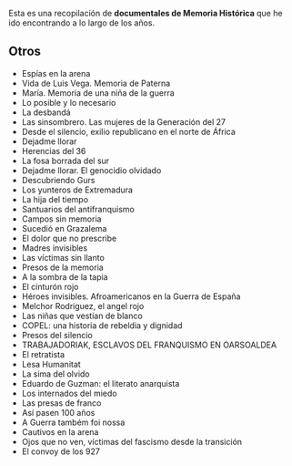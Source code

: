 {{header|1=Documentales de Memoria Histórica}}

Esta es una recopilación de '''documentales de Memoria Histórica''' que he ido encontrando a lo largo de los años.

<!--
{{documental memoria historica
|titulo=
|direccion=
|año=
|duracion=
|enlace=
|imagen=
|sinopsis=
}}
-->
{{documental memoria historica
|titulo=Memoria de las cenizas
|direccion=Eduardo Montero
|año=2012
|duracion=60 minutos
|enlace=https://youtu.be/ej2D-A4NQ0g
|imagen=memoria-de-las-cenizas.jpg
|sinopsis=Más de 1.500 andaluces fueron apresados en los campos de concentración nazis durante los años de la II Guerra Mundial. Un millar dejaron sus vidas en aquellos recintos del horror, ideados para degradar la condición humana hasta las cotas más inimaginables. Los supervivientes hicieron un juramento: dedicar sus vidas a recordar y honrar la memoria de los millones de seres humanos asesinados en estos campos. (FILMAFFINITY)
}}
{{documental memoria historica
|titulo=Guillena 1937
|direccion=Mariano Agudo
|año=2013
|duracion=60 minutos
|enlace=https://youtu.be/gUxoDokgxtw
|imagen=guillena-1937.jpg
|sinopsis=En septiembre de 1937, diecisiete mujeres de Guillena fueron sacadas de sus casas por orden de las autoridades sublevadas y llevadas a la celda del Ayuntamiento. Un mes más tarde, tras ser vejadas y humilladas públicamente por las calles de su pueblo, serán fusiladas e inhumadas en el cementerio de Gerena, una localidad vecina. Tendrán que pasar 75 años para que sus familiares logren comenzar la exhumación de la fosa común donde se agolpan sus restos. Este documental reflexiona sobre la utilización de la violencia sobre la mujer como arma de Guerra y la necesidad de los familiares de los desaparecidos de encontrar y dar sepultura a sus seres queridos. (FILMAFFINITY)
}}

== Otros ==

* Espías en la arena
* Vida de Luis Vega. Memoria de Paterna
* María. Memoria de una niña de la guerra
* Lo posible y lo necesario
* La desbandá
* Las sinsombrero. Las mujeres de la Generación del 27
* Desde el silencio, exilio republicano en el norte de África
* Dejadme llorar
* Herencias del 36
* La fosa borrada del sur
* Dejadme llorar. El genocidio olvidado
* Descubriendo Gurs
* Los yunteros de Extremadura
* La hija del tiempo
* Santuarios del antifranquismo
* Campos sin memoria
* Sucedió en Grazalema
* El dolor que no prescribe
* Madres invisibles
* Las víctimas sin llanto
* Presos de la memoria
* A la sombra de la tapia
* El cinturón rojo
* Héroes invisibles. Afroamericanos en la Guerra de España
* Melchor Rodriguez, el angel rojo
* Las niñas que vestían de blanco
* COPEL: una historia de rebeldia y dignidad
* Presos del silencio
* TRABAJADORIAK, ESCLAVOS DEL FRANQUISMO EN OARSOALDEA
* El retratista
* Lesa Humanitat
* La sima del olvido
* Eduardo de Guzman: el literato anarquista
* Los internados del miedo
* Las presas de franco
* Así pasen 100 años
* A Guerra também foi nossa
* Cautivos en la arena
* Ojos que no ven, víctimas del fascismo desde la transición
* El convoy de los 927

{{memoria historica}}
{{footer}}
